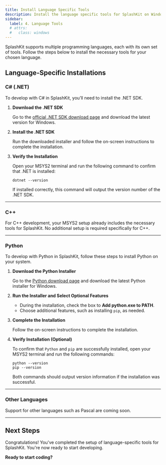 ```yaml
---
title: Install Language Specific Tools
description: Install the language specific tools for SplashKit on Windows (MSYS2).
sidebar:
  label: 4. Language Tools
  # attrs:
  #   class: windows
---
```



SplashKit supports multiple programming languages, each with its own set of tools. Follow the steps below to install the necessary tools for your chosen language.

## Language-Specific Installations

### C# (.NET)

To develop with C# in SplashKit, you’ll need to install the .NET SDK.

<Steps>

1. **Download the .NET SDK**  

   Go to the [official .NET SDK download page](https://dotnet.microsoft.com/download) and download the latest version for Windows.

2. **Install the .NET SDK**  

   Run the downloaded installer and follow the on-screen instructions to complete the installation.

3. **Verify the Installation**

   Open your MSYS2 terminal and run the following command to confirm that .NET is installed:

    ```shell
    dotnet --version
    ```

   If installed correctly, this command will output the version number of the .NET SDK.

</Steps>

---

### C++

For C++ development, your MSYS2 setup already includes the necessary tools for SplashKit. No additional setup is required specifically for C++.

---

### Python

To develop with Python in SplashKit, follow these steps to install Python on your system.

<Steps>

1. **Download the Python Installer**

   Go to the [Python download page](https://www.python.org/downloads/windows/) and download the latest Python installer for Windows.

2. **Run the Installer and Select Optional Features**  

   - During the installation, check the box to **Add python.exe to PATH**.
   - Choose additional features, such as installing `pip`, as needed.

3. **Complete the Installation**  

   Follow the on-screen instructions to complete the installation.

4. **Verify Installation (Optional)**  

    To confirm that `Python` and `pip` are successfully installed, open your MSYS2 terminal and run the following commands:

    ```shell
    python --version
    pip --version
    ```

   Both commands should output version information if the installation was successful.

</Steps>

---

### Other Languages

Support for other languages such as Pascal are coming soon.

---

## Next Steps

Congratulations! You've completed the setup of language-specific tools for SplashKit. You're now ready to start developing.

**Ready to start coding?**  
